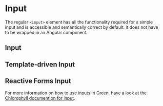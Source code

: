 
<style>{`
    div[id^=story--] > div{
        height: auto !important;
    }
`}</style>

# Input

The regular `<input>` element has all the functionality required for a simple input and is accessible and semantically correct by default. It does not have to be wrapped in an Angular component.

## Input

<Canvas>
  <Story id="components-form-input--default" />
</Canvas>

## Template-driven Input

<Canvas>
  <Story id="components-form-input--template-driven" />
</Canvas>

## Reactive Forms Input

<Canvas>
  <Story id="components-form-input--reactive-forms" />
</Canvas>

For more information on how to use inputs in Green, have a look at the [Chlorophyll documention for input](https://sebgroup.github.io/green/latest/chlorophyll/?path=/docs/components-form-elements-input--input).
